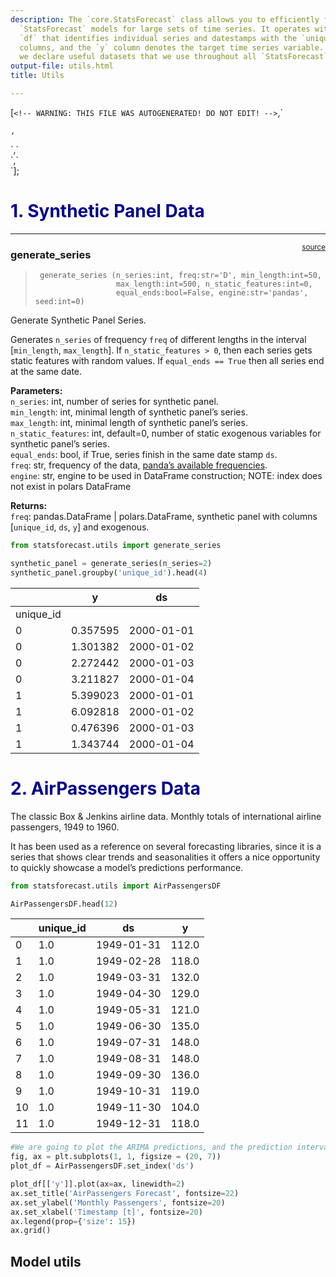 ```yaml
---
description: The `core.StatsForecast` class allows you to efficiently fit multiple
  `StatsForecast` models for large sets of time series. It operates with pandas DataFrame
  `df` that identifies individual series and datestamps with the `unique_id` and `ds`
  columns, and the `y` column denotes the target time series variable. To assist development,
  we declare useful datasets that we use throughout all `StatsForecast`'s unit tests.<br><br>
output-file: utils.html
title: Utils

---
```


[`<!-- WARNING: THIS FILE WAS AUTOGENERATED! DO NOT EDIT! -->`,`<div>
<style scoped>
    .dataframe tbody tr th:only-of-type {
        vertical-align: middle;
    }
    .dataframe tbody tr th {
        vertical-align: top;
    }
    .dataframe thead th {
        text-align: right;
    }
</style>
`,`
</div>`,`<div>
<style scoped>
    .dataframe tbody tr th:only-of-type {
        vertical-align: middle;
    }
    .dataframe tbody tr th {
        vertical-align: top;
    }
    .dataframe thead th {
        text-align: right;
    }
</style>
`,`
</div>`];

<div dangerouslySetInnerHTML={{ __html: quartoRawHtml[0] }} />

# <span style="color:DarkBlue">1. Synthetic Panel Data </span>

------------------------------------------------------------------------

<a
href="https://github.com/Nixtla/statsforecast/blob/main/statsforecast/utils.py#L17"
target="_blank" style="float:right; font-size:smaller">source</a>

### generate_series

> ``` text
>  generate_series (n_series:int, freq:str='D', min_length:int=50,
>                   max_length:int=500, n_static_features:int=0,
>                   equal_ends:bool=False, engine:str='pandas', seed:int=0)
> ```

Generate Synthetic Panel Series.

Generates `n_series` of frequency `freq` of different lengths in the
interval \[`min_length`, `max_length`\]. If `n_static_features > 0`,
then each series gets static features with random values. If
`equal_ends == True` then all series end at the same date.

**Parameters:**<br> `n_series`: int, number of series for synthetic
panel.<br> `min_length`: int, minimal length of synthetic panel’s
series.<br> `max_length`: int, minimal length of synthetic panel’s
series.<br> `n_static_features`: int, default=0, number of static
exogenous variables for synthetic panel’s series.<br> `equal_ends`:
bool, if True, series finish in the same date stamp `ds`.<br> `freq`:
str, frequency of the data, [panda’s available
frequencies](https://pandas.pydata.org/pandas-docs/stable/user_guide/timeseries.html#offset-aliases).<br>
`engine`: str, engine to be used in DataFrame construction; NOTE: index
does not exist in polars DataFrame

**Returns:**<br> `freq`: pandas.DataFrame \| polars.DataFrame, synthetic
panel with columns \[`unique_id`, `ds`, `y`\] and exogenous.

```python
from statsforecast.utils import generate_series

synthetic_panel = generate_series(n_series=2)
synthetic_panel.groupby('unique_id').head(4)
```

<div dangerouslySetInnerHTML={{ __html: quartoRawHtml[1] }} />

|           | y        | ds         |
|-----------|----------|------------|
| unique_id |          |            |
| 0         | 0.357595 | 2000-01-01 |
| 0         | 1.301382 | 2000-01-02 |
| 0         | 2.272442 | 2000-01-03 |
| 0         | 3.211827 | 2000-01-04 |
| 1         | 5.399023 | 2000-01-01 |
| 1         | 6.092818 | 2000-01-02 |
| 1         | 0.476396 | 2000-01-03 |
| 1         | 1.343744 | 2000-01-04 |

<div dangerouslySetInnerHTML={{ __html: quartoRawHtml[2] }} />

# <span style="color:DarkBlue">2. AirPassengers Data </span>

The classic Box & Jenkins airline data. Monthly totals of international
airline passengers, 1949 to 1960.

It has been used as a reference on several forecasting libraries, since
it is a series that shows clear trends and seasonalities it offers a
nice opportunity to quickly showcase a model’s predictions performance.

```python
from statsforecast.utils import AirPassengersDF

AirPassengersDF.head(12)
```

<div dangerouslySetInnerHTML={{ __html: quartoRawHtml[3] }} />

|     | unique_id | ds         | y     |
|-----|-----------|------------|-------|
| 0   | 1.0       | 1949-01-31 | 112.0 |
| 1   | 1.0       | 1949-02-28 | 118.0 |
| 2   | 1.0       | 1949-03-31 | 132.0 |
| 3   | 1.0       | 1949-04-30 | 129.0 |
| 4   | 1.0       | 1949-05-31 | 121.0 |
| 5   | 1.0       | 1949-06-30 | 135.0 |
| 6   | 1.0       | 1949-07-31 | 148.0 |
| 7   | 1.0       | 1949-08-31 | 148.0 |
| 8   | 1.0       | 1949-09-30 | 136.0 |
| 9   | 1.0       | 1949-10-31 | 119.0 |
| 10  | 1.0       | 1949-11-30 | 104.0 |
| 11  | 1.0       | 1949-12-31 | 118.0 |

<div dangerouslySetInnerHTML={{ __html: quartoRawHtml[4] }} />


```python
#We are going to plot the ARIMA predictions, and the prediction intervals.
fig, ax = plt.subplots(1, 1, figsize = (20, 7))
plot_df = AirPassengersDF.set_index('ds')

plot_df[['y']].plot(ax=ax, linewidth=2)
ax.set_title('AirPassengers Forecast', fontsize=22)
ax.set_ylabel('Monthly Passengers', fontsize=20)
ax.set_xlabel('Timestamp [t]', fontsize=20)
ax.legend(prop={'size': 15})
ax.grid()
```

## Model utils

